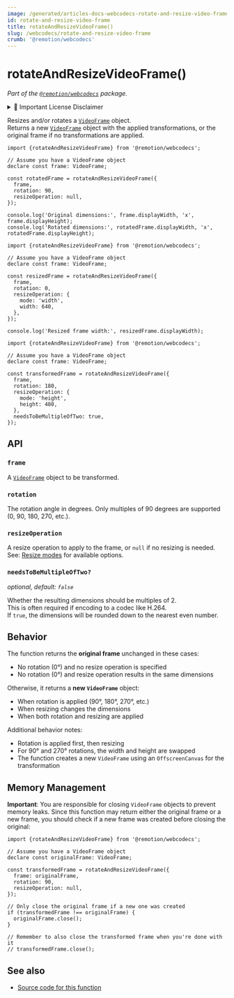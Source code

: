 ```yaml
---
image: /generated/articles-docs-webcodecs-rotate-and-resize-video-frame.png
id: rotate-and-resize-video-frame
title: rotateAndResizeVideoFrame()
slug: /webcodecs/rotate-and-resize-video-frame
crumb: '@remotion/webcodecs'
---
```


# rotateAndResizeVideoFrame()<AvailableFrom v="4.0.316"/>

_Part of the [`@remotion/webcodecs`](/docs/webcodecs) package._


<details>
  <summary>💼 Important License Disclaimer</summary>
  <LicenseDisclaimer />
</details>

Resizes and/or rotates a [`VideoFrame`](https://developer.mozilla.org/en-US/docs/Web/API/VideoFrame) object.  
Returns a new [`VideoFrame`](https://developer.mozilla.org/en-US/docs/Web/API/VideoFrame) object with the applied transformations, or the original frame if no transformations are applied.

```tsx twoslash title="Rotating a video frame by 90 degrees"
import {rotateAndResizeVideoFrame} from '@remotion/webcodecs';

// Assume you have a VideoFrame object
declare const frame: VideoFrame;

const rotatedFrame = rotateAndResizeVideoFrame({
  frame,
  rotation: 90,
  resizeOperation: null,
});

console.log('Original dimensions:', frame.displayWidth, 'x', frame.displayHeight);
console.log('Rotated dimensions:', rotatedFrame.displayWidth, 'x', rotatedFrame.displayHeight);
```

```tsx twoslash title="Resizing a video frame by width"
import {rotateAndResizeVideoFrame} from '@remotion/webcodecs';

// Assume you have a VideoFrame object
declare const frame: VideoFrame;

const resizedFrame = rotateAndResizeVideoFrame({
  frame,
  rotation: 0,
  resizeOperation: {
    mode: 'width',
    width: 640,
  },
});

console.log('Resized frame width:', resizedFrame.displayWidth);
```

```tsx twoslash title="Rotating and resizing together"
import {rotateAndResizeVideoFrame} from '@remotion/webcodecs';

// Assume you have a VideoFrame object
declare const frame: VideoFrame;

const transformedFrame = rotateAndResizeVideoFrame({
  frame,
  rotation: 180,
  resizeOperation: {
    mode: 'height',
    height: 480,
  },
  needsToBeMultipleOfTwo: true,
});
```

## API

### `frame`

A [`VideoFrame`](https://developer.mozilla.org/en-US/docs/Web/API/VideoFrame) object to be transformed.

### `rotation`

The rotation angle in degrees. Only multiples of 90 degrees are supported (0, 90, 180, 270, etc.).

### `resizeOperation`

A resize operation to apply to the frame, or `null` if no resizing is needed.  
See: [Resize modes](/docs/webcodecs/resize-a-video#resize-modes) for available options.

### `needsToBeMultipleOfTwo?`

_optional, default: `false`_

Whether the resulting dimensions should be multiples of 2.  
This is often required if encoding to a codec like H.264.  
If `true`, the dimensions will be rounded down to the nearest even number.

## Behavior

The function returns the **original frame** unchanged in these cases:

- No rotation (0°) and no resize operation is specified
- No rotation (0°) and resize operation results in the same dimensions

Otherwise, it returns a **new `VideoFrame`** object:

- When rotation is applied (90°, 180°, 270°, etc.)
- When resizing changes the dimensions
- When both rotation and resizing are applied

Additional behavior notes:

- Rotation is applied first, then resizing
- For 90° and 270° rotations, the width and height are swapped
- The function creates a new `VideoFrame` using an `OffscreenCanvas` for the transformation

## Memory Management

**Important**: You are responsible for closing `VideoFrame` objects to prevent memory leaks. Since this function may return either the original frame or a new frame, you should check if a new frame was created before closing the original:

```tsx twoslash title="Proper memory cleanup"
import {rotateAndResizeVideoFrame} from '@remotion/webcodecs';

// Assume you have a VideoFrame object
declare const originalFrame: VideoFrame;

const transformedFrame = rotateAndResizeVideoFrame({
  frame: originalFrame,
  rotation: 90,
  resizeOperation: null,
});

// Only close the original frame if a new one was created
if (transformedFrame !== originalFrame) {
  originalFrame.close();
}

// Remember to also close the transformed frame when you're done with it
// transformedFrame.close();
```

## See also

- [Source code for this function](https://github.com/remotion-dev/remotion/blob/main/packages/webcodecs/src/rotate-and-resize-video-frame.ts)
